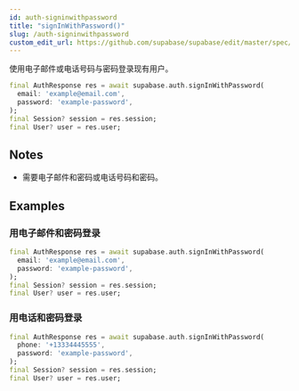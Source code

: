 ```yaml
---
id: auth-signinwithpassword
title: "signInWithPassword()"
slug: /auth-signinwithpassword
custom_edit_url: https://github.com/supabase/supabase/edit/master/spec/supabase_dart_v1.yml
---
```


使用电子邮件或电话号码与密码登录现有用户。


```dart
final AuthResponse res = await supabase.auth.signInWithPassword(
  email: 'example@email.com',
  password: 'example-password',
);
final Session? session = res.session;
final User? user = res.user;
```






## Notes

- 需要电子邮件和密码或电话号码和密码。










## Examples

### 用电子邮件和密码登录



```dart
final AuthResponse res = await supabase.auth.signInWithPassword(
  email: 'example@email.com',
  password: 'example-password',
);
final Session? session = res.session;
final User? user = res.user;
```

### 用电话和密码登录



```dart
final AuthResponse res = await supabase.auth.signInWithPassword(
  phone: '+13334445555',
  password: 'example-password',
);
final Session? session = res.session;
final User? user = res.user;
```